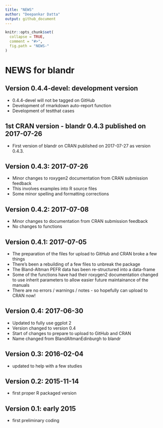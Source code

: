 ```yaml
---
title: "NEWS"
author: "Deepankar Datta"
output: github_document
---
```


<!-- NEWS.md is generated from NEWS.Rmd. Please edit that file -->

```r
knitr::opts_chunk$set(
  collapse = TRUE,
  comment = "#>",
  fig.path = "NEWS-"
)
```

# NEWS for blandr

## Version 0.4.4-devel: development version
* 0.4.4-devel will not be tagged on GitHub
* Development of rmarkdown auto-report function
* Development of testthat cases

## 1st CRAN version - blandr 0.4.3 published on 2017-07-26
* First version of blandr on CRAN published on 2017-07-27 as version 0.4.3.

## Version 0.4.3: 2017-07-26
* Minor changes to roxygen2 documentation from CRAN submission feedback
* This involves examples into R source files
* Some minor spelling and formatting corrections

## Version 0.4.2: 2017-07-08
* Minor changes to documentation from CRAN submission feedback
* No changes to functions

## Version 0.4.1: 2017-07-05
* The preparation of the files for upload to GitHub and CRAN broke a few things
* There's been a rebuilding of a few files to unbreak the package
* The Bland-Altman PEFR data has been re-structured into a data-frame
* Some of the functions have had their roxygen2 documentation changed to use inherit parameters to allow easier future maintainance of the manuals
* There are no errors / warnings / notes - so hopefully can upload to CRAN now!

## Version 0.4: 2017-06-30
* Updated to fully use ggplot 2
* Version changed to version 0.4
* Start of changes to prepare to upload to GitHub and CRAN
* Name changed from BlandAltmanEdinburgh to blandr

## Version 0.3: 2016-02-04
* updated to help with a few studies

## Version 0.2: 2015-11-14
* first proper R packaged version

## Version 0.1: early 2015
* first preliminary coding
